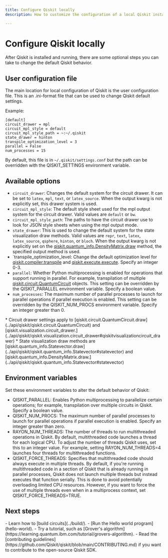 ```yaml
---
title: Configure Qiskit locally
description: How to customize the configuration of a local Qiskit installation.

---
```

# Configure Qiskit locally

After Qiskit is installed and running, there are some optional steps you can take to change the default Qiskit behavior.

## User configuration file

The main location for local configuration of Qiskit is the user configuration file. This is an .ini-format file that can be used to change Qiskit default settings.

Example:

 ```text
[default]
circuit_drawer = mpl
circuit_mpl_style = default
circuit_mpl_style_path = ~:~/.qiskit
state_drawer = hinton
transpile_optimization_level = 3
parallel = False
num_processes = 15
 ```

By default, this file is in `~/.qiskit/settings.conf` but the path can be overridden with the QISKIT_SETTINGS environment variable.

## Available options

- `circuit_drawer`: Changes the default system for the circuit drawer. It can be set to `latex`, `mpl`, `text`, or `latex_source`. When the output kwarg is not explicitly set, this drawer system is used.
- `circuit_mpl_style`: The default style sheet used for the mpl output system for the circuit drawer. Valid values are `default` or `bw`.
- `circuit_mpl_style_path`: The paths to have the circuit drawer use to look for JSON style sheets when using the mpl output mode.
- `state_drawer`: This is used to change the default system for the state visualization draw methods. Valid values are `repr`, `text`, `latex`, `latex_source`, `qsphere`, `hinton`, or `bloch`. When the output kwarg is not explicitly set on the [qiskit.quantum_info.DensityMatrix.draw](../api/qiskit/qiskit.quantum_info.DensityMatrix#densitymatrix) method, the specified output method is used.
- `transpile_optimization_level: Change the default optimization level for [qiskit.compiler.transpile](../api/qiskit/compiler#circuit-and-pulse-compilation-functions) and [qiskit.execute.execute](../api/qiskit/execute#executing-experiments). Specify an integer 0-3.
- `parallel`: Whether Python multiprocessing is enabled for operations that support running in parallel.  For example, transpilation of multiple [qiskit.circuit.QuantumCircuit](../api/qiskit/qiskit.circuit.QuantumCircuit#quantumcircuit) objects. This setting can be overridden by the QISKIT_PARALLEL environment variable. Specify a boolean value.
- `num_processes`: The maximum number of parallel processes to launch for parallel operations if parallel execution is enabled. This setting can be overridden by the QISKIT_NUM_PROCS environment variable. Specify an integer greater than 0. 

<Admonition type="note">
    * Circuit drawer settings apply to [qiskit.circuit.QuantumCircuit.draw](../api/qiskit/qiskit.circuit.QuantumCircuit) and [qiskit.visualization.circuit_drawer.](../api/qiskit/qiskit.visualization.circuit_drawer#qiskitvisualizationcircuit_drawer)
    * State visualization draw methods are [qiskit.quantum_info.Statevector.draw](../api/qiskit/qiskit.quantum_info.Statevector#statevector) and [qiskit.quantum_info.DensityMatrix.draw.](../api/qiskit/qiskit.quantum_info.Statevector#statevector)
</Admonition>

## Environment variables

Set these environment variables to alter the default behavior of Qiskit:

- QISKIT_PARALLEL: Enables Python multiprocessing to parallelize certain operations; for example, transpilation over multiple circuits in Qiskit. Specify a boolean value.
- QISKIT_NUM_PROCS: The maximum number of parallel processes to launch for parallel operations if parallel execution is enabled. Specify an integer greater than zero.
- RAYON_NUM_THREADS: The number of threads to run multithreaded operations in Qiskit. By default, multithreaded code launches a thread for each logical CPU. To adjust the number of threads Qiskit uses, set this to an integer value. For example, setting RAYON_NUM_THREADS=4 launches four threads for multithreaded functions. 
- QISKIT_FORCE_THREADS: Specifies that multithreaded code should always execute in multiple threads. By default, if you're running multithreaded code in a section of Qiskit that is already running in parallel processes, Qiskit does not launch multiple threads but instead executes that function serially. This is done to avoid potentially overloading limited CPU resources. However, if you want to force the use of multiple threads even when in a multiprocess context, set QISKIT_FORCE_THREADS=TRUE.

## Next steps

<Admonition type="tip" title="Recommendations">
  - Learn how to [build circuits](../build/).
  - [Run the Hello world program](hello-world).
  - Try a tutorial, such as [Grover's algorithm](https://learning.quantum.ibm.com/tutorial/grovers-algorithm).
  - Read the [contributing guidelines](https://github.com/Qiskit/qiskit/blob/main/CONTRIBUTING.md) if you want to contribute to the open-source Qiskit SDK.
</Admonition>
